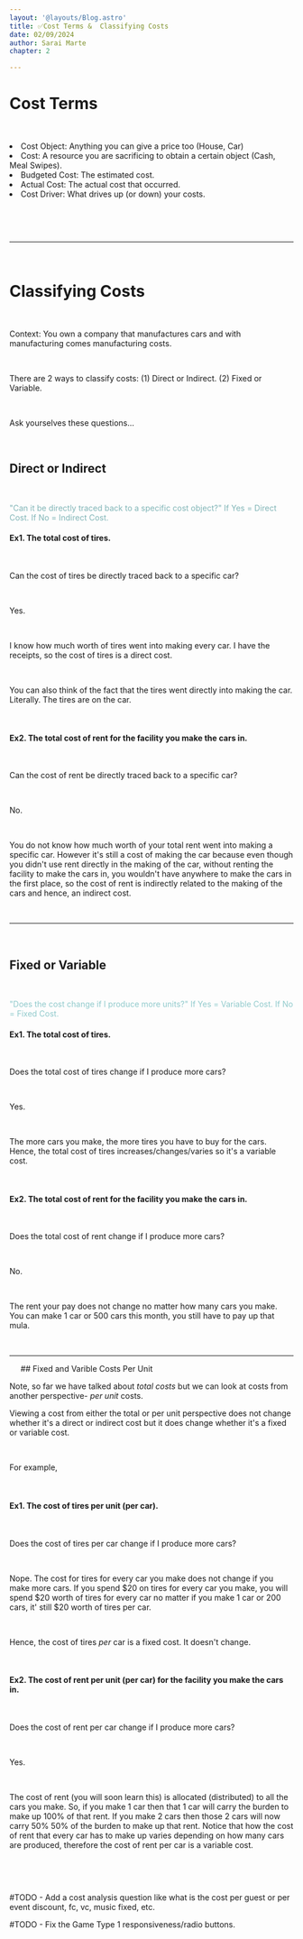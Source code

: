 ```yaml
---
layout: '@layouts/Blog.astro'
title: ✅Cost Terms &  Classifying Costs
date: 02/09/2024
author: Sarai Marte
chapter: 2

---
```



<span style=" font-family: var(--primaryFont);">

# Cost Terms

&nbsp;&nbsp;&nbsp;&nbsp;

<li>Cost Object: Anything you can give a price too (House, Car) </li>
<li>Cost: A resource you are sacrificing to obtain a certain object (Cash, Meal Swipes).</li>
<li>Budgeted Cost: The estimated cost.</li>
<li>Actual Cost: The actual cost that occurred.</li>
<li>Cost Driver: What drives up (or down) your costs. </li>

&nbsp;&nbsp;&nbsp;&nbsp;

&nbsp;&nbsp;&nbsp;&nbsp;

<hr/>

&nbsp;&nbsp;&nbsp;&nbsp;

# Classifying Costs

&nbsp;&nbsp;&nbsp;&nbsp;

Context: You own a company that manufactures cars and with manufacturing comes manufacturing costs. 

&nbsp;&nbsp;&nbsp;&nbsp;

There are 2 ways to classify costs: (1) Direct or Indirect. (2) Fixed or Variable.


&nbsp;&nbsp;&nbsp;&nbsp;

Ask yourselves these questions...

&nbsp;&nbsp;&nbsp;&nbsp;

## Direct or Indirect

&nbsp;&nbsp;&nbsp;&nbsp;

<span style = "color:#81b5b7">
"Can it be directly traced back to a specific cost object?" If Yes = Direct Cost. If No = Indirect Cost.
</span>
&nbsp;&nbsp;&nbsp;&nbsp;

#### Ex1. The total cost of tires. 

&nbsp;&nbsp;&nbsp;&nbsp;

Can the cost of tires be directly traced back to a specific car? 

&nbsp;&nbsp;&nbsp;&nbsp;

Yes.

&nbsp;&nbsp;&nbsp;&nbsp;

 I know how much worth of tires went into making every car. I have the receipts, so the cost of tires is a direct cost.

&nbsp;&nbsp;&nbsp;&nbsp;

You can also think of the fact that the tires went directly into making the car. Literally. The tires are on the car.

&nbsp;&nbsp;&nbsp;&nbsp;

#### Ex2. The total cost of rent for the facility you make the cars in.

&nbsp;&nbsp;&nbsp;&nbsp;


Can the cost of rent be directly traced back to a specific car? 

&nbsp;&nbsp;&nbsp;&nbsp;

No. 

&nbsp;&nbsp;&nbsp;&nbsp;


You do not know how much worth of your total rent went into making a specific car. However it's still a cost of making the car because even though you didn't use rent directly in the making of the car, without renting the facility to make the cars in, you wouldn't have anywhere to make the cars in the first place, so the cost of rent is indirectly related to the making of the cars and hence, an indirect cost.

&nbsp;&nbsp;&nbsp;&nbsp;

<hr/>

&nbsp;&nbsp;&nbsp;&nbsp;

## Fixed or Variable

&nbsp;&nbsp;&nbsp;&nbsp;

<span style = "color:#90cacc">
"Does the cost change if I produce more units?" If Yes = Variable Cost. If No = Fixed Cost.
</span>
&nbsp;&nbsp;&nbsp;&nbsp;

#### Ex1. The total cost of tires.

&nbsp;&nbsp;&nbsp;&nbsp;

Does the total cost of tires change if I produce more cars?


&nbsp;&nbsp;&nbsp;&nbsp;


Yes. 

&nbsp;&nbsp;&nbsp;&nbsp;


The more cars you make, the more tires you have to buy for the cars. Hence, the total cost of tires increases/changes/varies so it's a variable cost.


&nbsp;&nbsp;&nbsp;&nbsp;

#### Ex2. The total cost of rent for the facility you make the cars in.

&nbsp;&nbsp;&nbsp;&nbsp;


Does the total cost of rent change if I produce more cars?

&nbsp;&nbsp;&nbsp;&nbsp;

No.

&nbsp;&nbsp;&nbsp;&nbsp;

The rent your pay does not change no matter how many cars you make. You can make 1 car or 500 cars this month, you still have to pay up that mula.

&nbsp;&nbsp;&nbsp;&nbsp;
<hr/>
&nbsp;&nbsp;&nbsp;&nbsp;
## Fixed and Varible Costs Per Unit
&nbsp;&nbsp;&nbsp;&nbsp;

Note, so far we have talked about <i> total costs </i> but we can look at costs from another perspective- <i> per unit </i> costs.

Viewing a cost from either the total or per unit perspective does not change whether it's a direct or indirect cost but it does change whether it's a fixed or variable cost.

&nbsp;&nbsp;&nbsp;&nbsp;

For example, 

&nbsp;&nbsp;&nbsp;&nbsp;

#### Ex1. The cost of tires per unit (per car).

&nbsp;&nbsp;&nbsp;&nbsp;

Does the cost of tires per car change if I produce more cars?

&nbsp;&nbsp;&nbsp;&nbsp;


Nope. The cost for tires for every car you make does not change if you make more cars. If you spend $20 on tires for every car you make, you will spend $20 worth of tires for every car no matter if you make 1 car or 200 cars, it' still $20 worth of tires per car.

&nbsp;&nbsp;&nbsp;&nbsp;


Hence, the cost of tires <i> per </i> car is a fixed cost. It doesn't change.

&nbsp;&nbsp;&nbsp;&nbsp;

#### Ex2. The cost of rent per unit (per car) for the facility you make the cars in.

&nbsp;&nbsp;&nbsp;&nbsp;


Does the cost of rent per car change if I produce more cars?

&nbsp;&nbsp;&nbsp;&nbsp;



Yes. 

&nbsp;&nbsp;&nbsp;&nbsp;


The cost of rent (you will soon learn this) is allocated (distributed) to all the cars you make. So, if you make 1 car then that 1 car will carry the burden to make up 100% of that rent. If you make 2 cars then those 2 cars will now carry 50% 50% of the burden to make up that rent. Notice that how the cost of rent that every car has to make up varies depending on how many cars are produced, therefore the cost of rent per car is a variable cost.

&nbsp;&nbsp;&nbsp;&nbsp;

<GameType1 
	 data = {data}
	 answer1A = "Direct" answer2A = "Indirect" answer1B = "Fixed" answer2B = "Variable">
</GameType1>

&nbsp;&nbsp;&nbsp;&nbsp;

</span>

#TODO - Add a cost analysis question like what is the cost per guest or per event discount, fc, vc, music fixed, etc.

#TODO - Fix the Game Type 1 responsiveness/radio buttons.